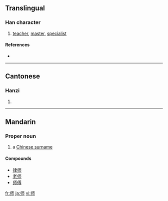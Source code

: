 {{see|師}}
==Translingual==

===Han character===
{{Han char|rn=50|rad=巾|as=03|sn=6|four=|canj=中中一月 (LLMB)}}

# [[teacher]], [[master]], [[specialist]]

====References====
* {{Han ref|kx=0329.051|dkj=08800|dj=0634.150|hdz=10730.070|uh=5E08|ud=24072}}

----

==Cantonese==

===Hanzi===
{{yue-hanzi|jyut=|y=si1}}

# {{defn|Cantonese|sort=巾03}}

----

==Mandarin==

===Proper noun===
{{cmn-proper|s|pin=Shī|pint=shi1|tra=師|sim=师|rs=巾03}}

# a [[w:Chinese surname|Chinese surname]]

====Compounds====
* [[律师]]
* [[老师]]
* [[师傅]]

[[fr:师]]
[[ja:师]]
[[vi:师]]